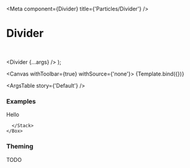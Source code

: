 

<Meta
  component={Divider}
  title={'Particles/Divider'}
/>

# Divider

<br/>

  <Divider {...args} />
);

<Canvas withToolbar={true} withSource={'none'}>
  <Story name='Default' args={{}}>
    {Template.bind({})}
  </Story>
</Canvas>

<ArgsTable story={'Default'} />

### Examples

<Canvas>
  <Story name='Horizontal Divider'>
    <Divider />
  </Story>
</Canvas>

<Canvas>
  <Story name='Vertical Divider'>
    <Box width='150px' height='150px' >
      <Stack diection={Direction.Horizontal}>
      <Text> Hello </Text>
      <Divider orientation='vertical'/>

      </Stack>
    </Box>
  </Story>
</Canvas>


### Theming

TODO
